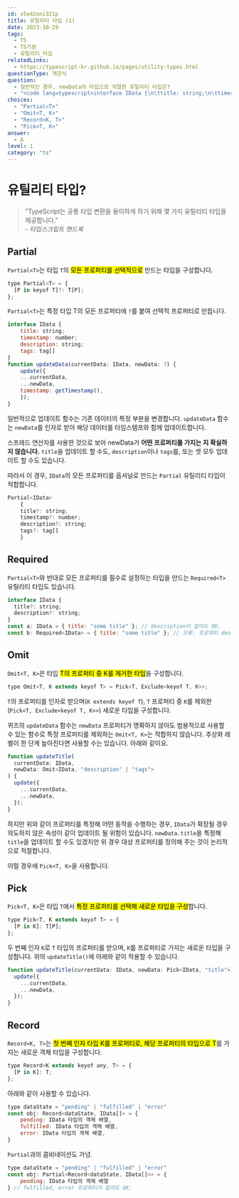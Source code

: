 ```yaml
---
id: v5o42oni321p
title: 유틸리티 타입 (1)
date: 2023-10-29
tags:
  - TS
  - TS기본
  - 유틸리티_타입
relatedLinks:
  - https://typescript-kr.github.io/pages/utility-types.html
questionType: 객관식
question:
  - 일반적인 경우, newData의 타입으로 적절한 유틸리티 타입은?
  - "<code lang=typescript>interface IData {\n\ttitle: string;\n\ttimestamp: number;\n\tdescription: string;\n\ttags: tag[];\n}\nfunction updateData(currentData: IData, newData: ?) {\n\tupdate({\n\t\t...currentData,\n\t\t...newData,\n\t\ttimestamp: getTimestamp()\n\t});\n} </code>"
choices:
  - "Partial<T>"
  - "Omit<T, K>"
  - "Record<K, T>"
  - "Pick<T, K>"
answer:
  - A
level: 1
category: "ts"
---
```


# 유틸리티 타입?

<blockquote>
  "TypeScript는 공통 타입 변환을 용이하게 하기 위해 몇 가지 유틸리티 타입을
  제공합니다."
  <footer>
    <cite>- 타입스크립트 핸드북</cite>
  </footer>
</blockquote>

## Partial

`Partial<T>`는 타입 `T`의 <mark>모든 프로퍼티를 선택적으로</mark> 만드는 타입을 구성합니다.

```javascript
type Partial<T> = {
  [P in keyof T]?: T[P];
};
```

`Partial<T>`는 특정 타입 T의 모든 프로퍼티에 `?`를 붙여 선택적 프로퍼티로 만듭니다.

```javascript
interface IData {
    title: string;
    timestamp: number;
    description: string;
    tags: tag[]
}
function updateData(currentData: IData, newData: ?) {
    update({
    ...currentData,
    ...newData,
    timestamp: getTimestamp(),
    });
}
```

일반적으로 업데이트 함수는 기존 데이터의 특정 부분을 변경합니다.
`updateData` 함수는 `newData`를 인자로 받아 해당 데이터를 타임스탬프와 함께 업데이트합니다.

스프레드 연산자를 사용한 것으로 보아 newData가 <b>어떤 프로퍼티를 가지는 지 확실하지 않습니다.</b>
`title`을 업데이트 할 수도, `description`이나 `tags`를, 또는 셋 모두 업데이트 할 수도 있습니다.

따라서 이 경우, `IData`의 모든 프로퍼티를 옵셔널로 만드는 `Partial` 유틸리티 타입이 적합합니다.

```javascript
Partial<IData>
    {
    title?: string;
    timestamp?: number;
    description?: string;
    tags?: tag[]
    }
```

## Required

`Partial<T>`와 반대로 모든 프로퍼티를 필수로 설정하는 타입을 만드는 `Required<T>` 유틸리티 타입도 있습니다.

```javascript
interface IData {
  title?: string;
  description?: string;
}
const a: IData = { title: "some title" }; // description이 없어도 OK.
const b: Required<IData> = { title: "some title" }; // 오류: 프로퍼티 description이 없습니다.
```

## Omit

`Omit<T, K>`은 타입 <mark>T의 프로퍼티 중 K를 제거한 타입</mark>을 구성합니다.

```javascript
type Omit<T, K extends keyof T> = Pick<T, Exclude<keyof T, K>>;
```

`T`의 프로퍼티를 인자로 받으며(`K extends keyof T`), `T` 프로퍼티 중 `K`를 제외한(`Pick<T, Exclude<keyof T, K>>`) 새로운 타입을 구성합니다.

퀴즈의 `updateData` 함수는 `newData` 프로퍼티가 명확하지 않아도 범용적으로 사용할 수 있는 함수로 특정 프로퍼티를 제외하는 `Omit<T, K>`는 적합하지 않습니다.
추상화 레벨이 한 단계 높아진다면 사용할 수는 있습니다. 아래와 같이요.

```javascript
function updateTitle(
  currentData: IData,
  newData: Omit<IData, "description" | "tags">
) {
  update({
    ...currentData,
    ...newData,
  });
}
```

하지만 위와 같이 프로퍼티를 특정해 어떤 동작을 수행하는 경우, `IData`가 확장될 경우 의도하지 않은 속성이 같이 업데이트 될 위험이 있습니다.
`newData.title`을 특정해 `title`을 업데이트 할 수도 있겠지만 위 경우 대상 프로퍼티를 정의해 주는 것이 논리적으로 적절합니다.

이럴 경우에 `Pick<T, K>`을 사용합니다.

## Pick

`Pick<T, K>`은 타입 `T`에서 <mark>특정 프로퍼티를 선택해 새로운 타입을 구성</mark>합니다.

```javascript
type Pick<T, K extends keyof T> = {
  [P in K]: T[P];
};
```

두 번째 인자 `K`로 `T` 타입의 프로퍼티를 받으며, `K`를 프로퍼티로 가지는 새로운 타입을 구성합니다.
위의 `updateTitle()`에 아래와 같이 적용할 수 있습니다.

```javascript
function updateTitle(currentData: IData, newData: Pick<IData, "title">) {
  update({
    ...currentData,
    ...newData,
  });
}
```

## Record

`Record<K, T>`는 <mark>첫 번째 인자 타입 K를 프로퍼티로, 해당 프로퍼티의 타입으로 T</mark>를 가지는 새로운 객체 타입을 구성합니다.

```javascript
type Record<K extends keyof any, T> = {
  [P in K]: T;
};
```

아래와 같이 사용할 수 있습니다.

```javascript
type dataState = "pending" | "fulfilled" | "error"
const obj: Record<dataState, IData[]> = {
    pending: IData 타입의 객체 배열,
    fulfilled: IData 타입의 객체 배열,
    error: IData 타입의 객체 배열,
}
```

`Partial`과의 콤비네이션도 가넝.

```javascript
type dataState = "pending" | "fulfilled" | "error"
const obj: Partial<Record<dataState, IData[]>> = {
    pending: IData 타입의 객체 배열
} // fulfilled, error 프로퍼티가 없어도 OK.
```
